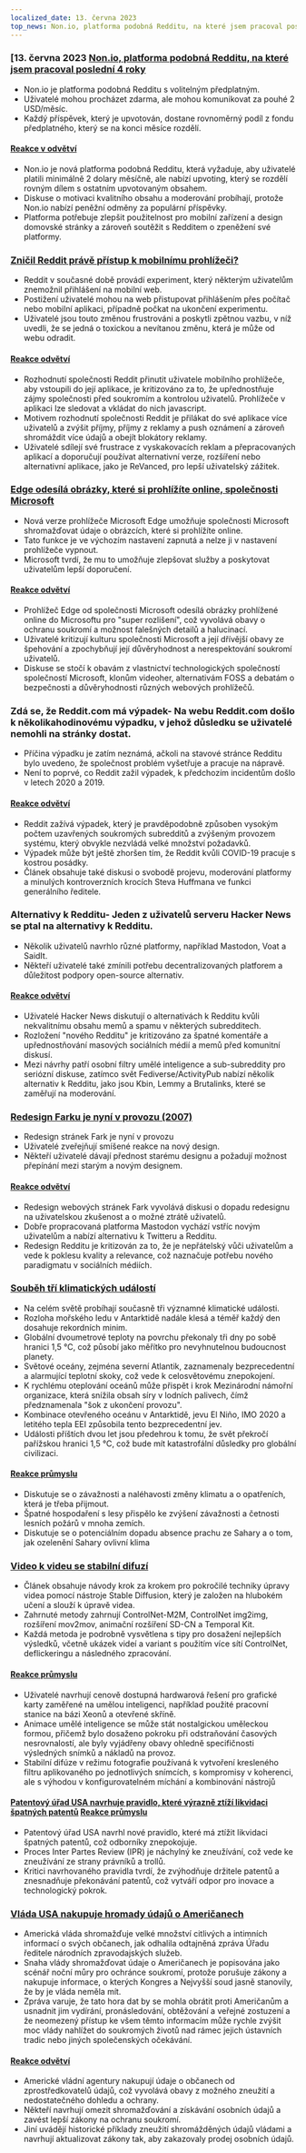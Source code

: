 ```yaml
---
localized_date: 13. června 2023
top_news: Non.io, platforma podobná Redditu, na které jsem pracoval poslední 4 roky
---
```




<CallToAction />

<Steps>

### [13. června 2023 [Non.io, platforma podobná Redditu, na které jsem pracoval poslední 4 roky](https://non.io)

- Non.io je platforma podobná Redditu s volitelným předplatným.
- Uživatelé mohou procházet zdarma, ale mohou komunikovat za pouhé 2 USD/měsíc.
- Každý příspěvek, který je upvotován, dostane rovnoměrný podíl z fondu předplatného, který se na konci měsíce rozdělí.

#### [Reakce v odvětví](http://news.ycombinator.com/item?id=36296695)

- Non.io je nová platforma podobná Redditu, která vyžaduje, aby uživatelé platili minimálně 2 dolary měsíčně, ale nabízí upvoting, který se rozdělí rovným dílem s ostatním upvotovaným obsahem.
- Diskuse o motivaci kvalitního obsahu a moderování probíhají, protože Non.io nabízí peněžní odměny za populární příspěvky.
- Platforma potřebuje zlepšit použitelnost pro mobilní zařízení a design domovské stránky a zároveň soutěžit s Redditem o zpeněžení své platformy.

### [Zničil Reddit právě přístup k mobilnímu prohlížeči?](https://reddit.com/r/help/comments/135tly1/helpdid_reddit_just_destroy_mobile_browser_access/)

- Reddit v současné době provádí experiment, který některým uživatelům znemožnil přihlášení na mobilní web.
- Postižení uživatelé mohou na web přistupovat přihlášením přes počítač nebo mobilní aplikaci, případně počkat na ukončení experimentu.
- Uživatelé jsou touto změnou frustrováni a poskytli zpětnou vazbu, v níž uvedli, že se jedná o toxickou a nevítanou změnu, která je může od webu odradit.

#### [Reakce odvětví](http://news.ycombinator.com/item?id=36287411)

- Rozhodnutí společnosti Reddit přinutit uživatele mobilního prohlížeče, aby vstoupili do její aplikace, je kritizováno za to, že upřednostňuje zájmy společnosti před soukromím a kontrolou uživatelů. Prohlížeče v aplikaci lze sledovat a vkládat do nich javascript.
- Motivem rozhodnutí společnosti Reddit je přilákat do své aplikace více uživatelů a zvýšit příjmy, příjmy z reklamy a push oznámení a zároveň shromáždit více údajů a obejít blokátory reklamy.
- Uživatelé sdílejí své frustrace z vyskakovacích reklam a přepracovaných aplikací a doporučují používat alternativní verze, rozšíření nebo alternativní aplikace, jako je ReVanced, pro lepší uživatelský zážitek.

### [Edge odesílá obrázky, které si prohlížíte online, společnosti Microsoft](https://www.neowin.net/news/edge-sends-images-you-view-online-to-microsoft-here-is-how-to-disable-that/)

- Nová verze prohlížeče Microsoft Edge umožňuje společnosti Microsoft shromažďovat údaje o obrázcích, které si prohlížíte online.
- Tato funkce je ve výchozím nastavení zapnutá a nelze ji v nastavení prohlížeče vypnout.
- Microsoft tvrdí, že mu to umožňuje zlepšovat služby a poskytovat uživatelům lepší doporučení.

#### [Reakce odvětví](http://news.ycombinator.com/item?id=36295364)

- Prohlížeč Edge od společnosti Microsoft odesílá obrázky prohlížené online do Microsoftu pro "super rozlišení", což vyvolává obavy o ochranu soukromí a možnost falešných detailů a halucinací.
- Uživatelé kritizují kulturu společnosti Microsoft a její dřívější obavy ze špehování a zpochybňují její důvěryhodnost a nerespektování soukromí uživatelů.
- Diskuse se stočí k obavám z vlastnictví technologických společností společností Microsoft, klonům videoher, alternativám FOSS a debatám o bezpečnosti a důvěryhodnosti různých webových prohlížečů.

### Zdá se, že Reddit.com má výpadek- Na webu Reddit.com došlo k několikahodinovému výpadku, v jehož důsledku se uživatelé nemohli na stránky dostat.

- Příčina výpadku je zatím neznámá, ačkoli na stavové stránce Redditu bylo uvedeno, že společnost problém vyšetřuje a pracuje na nápravě.
- Není to poprvé, co Reddit zažil výpadek, k předchozím incidentům došlo v letech 2020 a 2019.

#### [Reakce odvětví](http://news.ycombinator.com/item?id=36294244)

- Reddit zažívá výpadek, který je pravděpodobně způsoben vysokým počtem uzavřených soukromých subredditů a zvýšeným provozem systému, který obvykle nezvládá velké množství požadavků.
- Výpadek může být ještě zhoršen tím, že Reddit kvůli COVID-19 pracuje s kostrou posádky.
- Článek obsahuje také diskusi o svobodě projevu, moderování platformy a minulých kontroverzních krocích Steva Huffmana ve funkci generálního ředitele.

### Alternativy k Redditu- Jeden z uživatelů serveru Hacker News se ptal na alternativy k Redditu.

- Několik uživatelů navrhlo různé platformy, například Mastodon, Voat a SaidIt.
- Někteří uživatelé také zmínili potřebu decentralizovaných platforem a důležitost podpory open-source alternativ.

#### [Reakce odvětví](http://news.ycombinator.com/item?id=36293789)

- Uživatelé Hacker News diskutují o alternativách k Redditu kvůli nekvalitnímu obsahu memů a spamu v některých subredditech.
- Rozložení "nového Redditu" je kritizováno za špatné komentáře a upřednostňování masových sociálních médií a memů před komunitní diskusí.
- Mezi návrhy patří osobní filtry umělé inteligence a sub-subreddity pro seriózní diskuse, zatímco svět Fediverse/ActivityPub nabízí několik alternativ k Redditu, jako jsou Kbin, Lemmy a Brutalinks, které se zaměřují na moderování.

### [Redesign Farku je nyní v provozu (2007)](https://www.fark.com/comments/2762299/Fark-site-redesign-is-now-live-Hope-nothing-breaks-were-all-out-drinking)

- Redesign stránek Fark je nyní v provozu
- Uživatelé zveřejňují smíšené reakce na nový design.
- Někteří uživatelé dávají přednost starému designu a požadují možnost přepínání mezi starým a novým designem.

#### [Reakce odvětví](http://news.ycombinator.com/item?id=36288886)

- Redesign webových stránek Fark vyvolává diskusi o dopadu redesignu na uživatelskou zkušenost a o možné ztrátě uživatelů.
- Dobře propracovaná platforma Mastodon vychází vstříc novým uživatelům a nabízí alternativu k Twitteru a Redditu.
- Redesign Redditu je kritizován za to, že je nepřátelský vůči uživatelům a vede k poklesu kvality a relevance, což naznačuje potřebu nového paradigmatu v sociálních médiích.

### [Souběh tří klimatických událostí](https://climatecasino.net/2023/06/wtf-is-happening-an-overview/)

- Na celém světě probíhají současně tři významné klimatické události.
- Rozloha mořského ledu v Antarktidě nadále klesá a téměř každý den dosahuje rekordních minim.
- Globální dvoumetrové teploty na povrchu překonaly tři dny po sobě hranici 1,5 °C, což působí jako měřítko pro nevyhnutelnou budoucnost planety.
- Světové oceány, zejména severní Atlantik, zaznamenaly bezprecedentní a alarmující teplotní skoky, což vede k celosvětovému znepokojení.
- K rychlému oteplování oceánů může přispět i krok Mezinárodní námořní organizace, která snížila obsah síry v lodních palivech, čímž předznamenala "šok z ukončení provozu".
- Kombinace otevřeného oceánu v Antarktidě, jevu El Niño, IMO 2020 a letitého tepla EEI způsobila tento bezprecedentní jev.
- Události příštích dvou let jsou předehrou k tomu, že svět překročí pařížskou hranici 1,5 °C, což bude mít katastrofální důsledky pro globální civilizaci.

#### [Reakce průmyslu](http://news.ycombinator.com/item?id=36295136)

- Diskutuje se o závažnosti a naléhavosti změny klimatu a o opatřeních, která je třeba přijmout.
- Špatné hospodaření s lesy přispělo ke zvýšení závažnosti a četnosti lesních požárů v mnoha zemích.
- Diskutuje se o potenciálním dopadu absence prachu ze Sahary a o tom, jak ozelenění Sahary ovlivní klima

### [Video k videu se stabilní difuzí](https://stable-diffusion-art.com/video-to-video/)

- Článek obsahuje návody krok za krokem pro pokročilé techniky úpravy videa pomocí nástroje Stable Diffusion, který je založen na hlubokém učení a slouží k úpravě videa.
- Zahrnuté metody zahrnují ControlNet-M2M, ControlNet img2img, rozšíření mov2mov, animační rozšíření SD-CN a Temporal Kit.
- Každá metoda je podrobně vysvětlena s tipy pro dosažení nejlepších výsledků, včetně ukázek videí a variant s použitím více sítí ControlNet, deflickeringu a následného zpracování.

#### [Reakce průmyslu](http://news.ycombinator.com/item?id=36288294)

- Uživatelé navrhují cenově dostupná hardwarová řešení pro grafické karty zaměřené na umělou inteligenci, například použité pracovní stanice na bázi Xeonů a otevřené skříně.
- Animace umělé inteligence se může stát nostalgickou uměleckou formou, přičemž bylo dosaženo pokroku při odstraňování časových nesrovnalostí, ale byly vyjádřeny obavy ohledně specifičnosti výsledných snímků a nákladů na provoz.
- Stabilní difúze v režimu fotografie používaná k vytvoření kresleného filtru aplikovaného po jednotlivých snímcích, s kompromisy v koherenci, ale s výhodou v konfigurovatelném míchání a kombinování nástrojů

#### [Patentový úřad USA navrhuje pravidlo, které výrazně ztíží likvidaci špatných patentů](https://www.techdirt.com/2023/06/08/us-patent-office-proposes-rule-to-make-it-much-harder-to-kill-bad-patents/) [Reakce průmyslu](http://news.ycombinator.com/item?id=36300958)

- Patentový úřad USA navrhl nové pravidlo, které má ztížit likvidaci špatných patentů, což odborníky znepokojuje.
- Proces Inter Partes Review (IPR) je náchylný ke zneužívání, což vede ke zneužívání ze strany právníků a trollů.
- Kritici navrhovaného pravidla tvrdí, že zvýhodňuje držitele patentů a znesnadňuje překonávání patentů, což vytváří odpor pro inovace a technologický pokrok.

### [Vláda USA nakupuje hromady údajů o Američanech](https://www.wired.com/story/odni-commercially-available-information-report/)

- Americká vláda shromažďuje velké množství citlivých a intimních informací o svých občanech, jak odhalila odtajněná zpráva Úřadu ředitele národních zpravodajských služeb.
- Snaha vlády shromažďovat údaje o Američanech je popisována jako scénář noční můry pro ochránce soukromí, protože porušuje zákony a nakupuje informace, o kterých Kongres a Nejvyšší soud jasně stanovily, že by je vláda neměla mít.
- Zpráva varuje, že tato hora dat by se mohla obrátit proti Američanům a usnadnit jim vydírání, pronásledování, obtěžování a veřejné zostuzení a že neomezený přístup ke všem těmto informacím může rychle zvýšit moc vlády nahlížet do soukromých životů nad rámec jejich ústavních tradic nebo jiných společenských očekávání.

#### [Reakce odvětví](http://news.ycombinator.com/item?id=36300410)

- Americké vládní agentury nakupují údaje o občanech od zprostředkovatelů údajů, což vyvolává obavy z možného zneužití a nedostatečného dohledu a ochrany.
- Někteří navrhují omezit shromažďování a získávání osobních údajů a zavést lepší zákony na ochranu soukromí.
- Jiní uvádějí historické příklady zneužití shromážděných údajů vládami a navrhují aktualizovat zákony tak, aby zakazovaly prodej osobních údajů.

</Steps>
